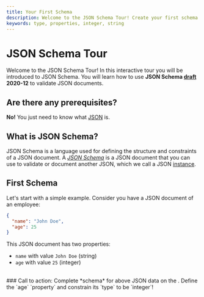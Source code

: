 ```yaml
---
title: Your First Schema 
description: Welcome to the JSON Schema Tour! Create your first schema to validate a JSON document.
keywords: type, properties, integer, string
---
```



# JSON Schema Tour
Welcome to the JSON Schema Tour! In this interactive tour you will be introduced to JSON Schema. You will learn how to use **JSON Schema [draft](https://json-schema.org/learn/glossary#draft) 2020-12** to validate JSON documents.


## Are there any prerequisites?
**No!** You just need to know what [JSON](https://www.mongodb.com/resources/languages/what-is-json) is.

## What is JSON Schema?

JSON Schema is a language used for defining the structure  and constraints of a JSON document.  A [_JSON Schema_](https://json-schema.org/learn/glossary#schema) is a JSON document that you can use to validate or document another JSON, which we call a JSON [instance](https://json-schema.org/learn/glossary#instance).

## First Schema 
Let's start with a simple example.
Consider you have a JSON document of an employee:
```json
{
  "name": "John Doe",
  "age": 25
}
```
 This JSON document has two properties:
 - `name` with value `John Doe` (string)
 - `age` with value `25` (integer)


<br/>
### Call to action: 
Complete *schema* for above JSON data on the <SideEditorLink/>. Define the `age` `property` and constrain its `type` to be `integer`!
